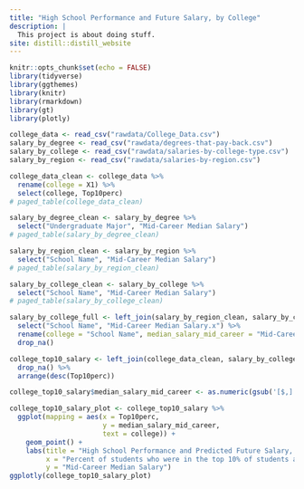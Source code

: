```yaml
---
title: "High School Performance and Future Salary, by College"
description: |
  This project is about doing stuff.
site: distill::distill_website
---
```


```r
knitr::opts_chunk$set(echo = FALSE)
library(tidyverse)
library(ggthemes)
library(knitr)
library(rmarkdown)
library(gt)
library(plotly)

college_data <- read_csv("rawdata/College_Data.csv")
salary_by_degree <- read_csv("rawdata/degrees-that-pay-back.csv")
salary_by_college <- read_csv("rawdata/salaries-by-college-type.csv")
salary_by_region <- read_csv("rawdata/salaries-by-region.csv")
```

```r
college_data_clean <- college_data %>%
  rename(college = X1) %>%
  select(college, Top10perc)
# paged_table(college_data_clean)

salary_by_degree_clean <- salary_by_degree %>%
  select("Undergraduate Major", "Mid-Career Median Salary")
# paged_table(salary_by_degree_clean)

salary_by_region_clean <- salary_by_region %>%
  select("School Name", "Mid-Career Median Salary")
# paged_table(salary_by_region_clean)

salary_by_college_clean <- salary_by_college %>%
  select("School Name", "Mid-Career Median Salary")
# paged_table(salary_by_college_clean)

salary_by_college_full <- left_join(salary_by_region_clean, salary_by_college_clean, by = "School Name") %>%
  select("School Name", "Mid-Career Median Salary.x") %>%
  rename(college = "School Name", median_salary_mid_career = "Mid-Career Median Salary.x") %>%
  drop_na()

college_top10_salary <- left_join(college_data_clean, salary_by_college_full, by = "college") %>%
  drop_na() %>%
  arrange(desc(Top10perc))

college_top10_salary$median_salary_mid_career <- as.numeric(gsub('[$,]', '', college_top10_salary$median_salary_mid_career))

college_top10_salary_plot <- college_top10_salary %>%
  ggplot(mapping = aes(x = Top10perc,
                       y = median_salary_mid_career,
                       text = college)) +
    geom_point() +
    labs(title = "High School Performance and Predicted Future Salary, by College",
         x = "Percent of students who were in the top 10% of students at their high school",
         y = "Mid-Career Median Salary")
ggplotly(college_top10_salary_plot)
```